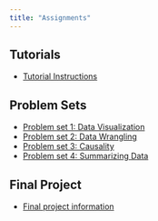 ```yaml
---
title: "Assignments"
---
```


## Tutorials

- [Tutorial Instructions](/assignments/tutorials.qmd)

## Problem Sets

- [Problem set 1: Data Visualization](/assignments/01_hw_data_viz.qmd) 
- [Problem set 2: Data Wrangling](/assignments/02_hw_data_wrangling.qmd) 
- [Problem set 3: Causality](/assignments/03_hw_causality.qmd)
- [Problem set 4: Summarizing Data](/assignments/04_hw_summarizing.qmd)

<!-- - [Problem set 5: Regression](/assignments/05_hw_regression.qmd)  -->
<!-- - [Problem set 6: Sampling](/assignments/06_hw_sampling.qmd)  -->
<!-- - [Problem set 7: Bootstrapping](/assignments/07_hw_bootstrap.qmd)  -->
<!-- - [Problem set 8: Hypothesis Tests](/assignments/08_hw_hyp_tests.qmd)  -->


## Final Project 

- [Final project information](/assignments/final-project.html)
